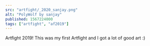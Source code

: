 ---
src: "artfight/_2020_sanjay.png"
alt: "PolyWolf by sanjay"
published: 1567224000
tags: ["artfight", "af2019"]
---

Artfight 2019! This was my first Artfight and I got a lot of good art :)
